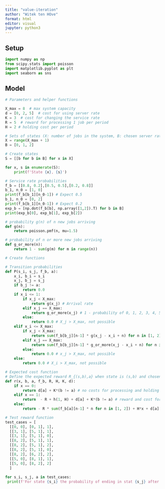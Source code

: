 ```yaml
---
title: "value-iteration"
author: "Witek ten HOve"
format: html
editor: visual
jupyter: python3
---
```


## Setup

```python
import numpy as np
from scipy.stats import poisson
import matplotlib.pyplot as plt
import seaborn as sns
```

## Model

```python
# Parameters and helper functions

X_max = 8  # max system capacity
d = [0, 2, 5]  # cost for using server rate
K = 3  # cost for changing the service rate
R = 5  # reward for processing 1 job per period
H = 2 # holding cost per period

# Sets of states (X: number of jobs in the system, B: chosen server rate)
X = range(X_max + 1)
B = [0, 1, 2]

# Create states
S = [[b for b in B] for x in X]

for x, s in enumerate(S):
    print(f'State {x}, {s}')

# Service rate probabilities
f_b = [[0.8, 0.2],[0.5, 0.5],[0.2, 0.8]]
b_1, n_0 = [1, 0] 
print(f_b[b_1][n_0-1]) # Expect 0.5
b_1, n_0 = [0, 2] 
print(f_b[b_1][n_0-1]) # Expect 0.2
exp_b = [np.dot(f_b[b], np.array([1,2]).T) for b in B]
print(exp_b[0], exp_b[1], exp_b[2])

# probability g(n) of n new jobs arriving
def g(n):
    return poisson.pmf(n, mu=1.5)

# probability of n or more new jobs arriving
def g_or_more(n):
    return 1 - sum(g(m) for m in range(n))
```

```python
# Create functions

# Transition probabilities
def P(s_i, s_j, f_b, a):
    x_i, b_i = s_i
    x_j, b_j = s_j
    if b_j != a:
        return 0.0
    if x_i <= 1:
        if x_j < X_max:
            return g(x_j) # Arrival rate
        elif x_j == X_max:
            return g_or_more(x_j) # 1 - probability of 0, 1, 2, 3, 4, 5, 6, 7 arrivals
        else:
            return 0.0 # X_j > X_max, not possible
    elif x_i <= X_max:
        if x_j < X_max:
            return sum(f_b[b_j][n-1] * g(x_j - x_i + n) for n in [1, 2]) # Arrivals have to compensate for the difference in states and processed jobs
        elif x_j == X_max:
            return sum(f_b[b_j][n-1] * g_or_more(x_j - x_i + n) for n in [1, 2]) # Arrivals have to compensate for the difference in states and processed jobs
        else:
            return 0.0 # x_j > X_max, not possible
    else:
        return 0.0 # X_i > X_max, not possible

# Expected cost function
# Define the expected reward R_{(s,b),a} when state is (s,b) and chosen service rate is a
def r(x, b, a, f_b, R, H, K, d):
    if x == 0:
        return d[a] + K*(b != a) # no costs for processing and holding jobs
    elif x == 1:
        return  - R + h(1, H) + d[a] + K*(b != a) # reward and cost for processing and holding 1 job
    else:
        return - R * sum(f_b[a][n-1] * n for n in [1, 2]) + H*x + d[a] + K*(b != a)

# Test reward function
test_cases = [
  [[0, 0], [0, 1], 1],
  [[3, 1], [5, 1], 1],
  [[3, 1], [5, 1], 0],
  [[8, 2], [5, 1], 1],
  [[8, 2], [5, 1], 2],
  [[8, 2], [5, 1], 0],
  [[8, 2], [6, 2], 2],
  [[5, 0], [8, 1], 1],
  [[5, 0], [8, 2], 2]
  ]
  
for s_i, s_j, a in test_cases:
 print(f'For state {s_i} the probability of ending in stat {s_j} after action {a} is {P(s_i, s_j, f_b, a)} and the cost is {r(s_i[0], s_i[1], a, f_b, R, H, K, d)}')

```
